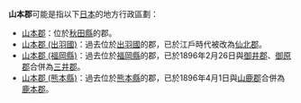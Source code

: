 '''山本郡'''可能是指以下[[日本|日本]]的地方行政區劃：
*[[山本郡|山本郡]]：位於[[秋田縣|秋田縣]]的郡。
*[[山本郡_(出羽國)|山本郡 (出羽國)]]：過去位於[[出羽國|出羽國]]的郡，已於江戶時代被改為[[仙北郡|仙北郡]]。
*[[山本郡_(福岡縣)|山本郡 (福岡縣)]]：過去位於[[福岡縣|福岡縣]]的郡，已於1896年2月26日與[[御井郡|御井郡]]、[[御原郡|御原郡]]合併為[[三井郡|三井郡]]。
*[[山本郡_(熊本縣)|山本郡 (熊本縣)]]：過去位於[[熊本縣|熊本縣]]的郡，已於1896年4月1日與[[山鹿郡|山鹿郡]]合併為[[鹿本郡|鹿本郡]]。

{{disambig|S山|Cat=三字日本地名消歧義}}